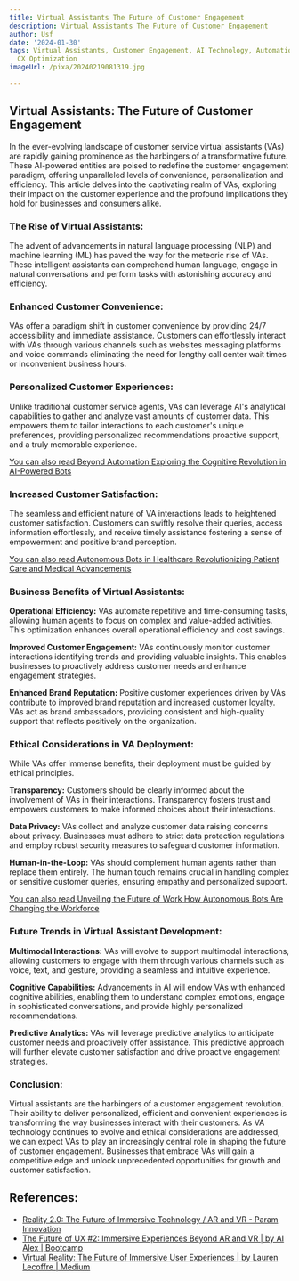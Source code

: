 ```yaml
---
title: Virtual Assistants The Future of Customer Engagement
description: Virtual Assistants The Future of Customer Engagement
author: Usf
date: '2024-01-30'
tags: Virtual Assistants, Customer Engagement, AI Technology, Automation, Remote Work,
  CX Optimization
imageUrl: /pixa/20240219081319.jpg

---
```

## Virtual Assistants: The Future of Customer Engagement

In the ever-evolving landscape of customer service virtual assistants (VAs) are rapidly gaining prominence as the harbingers of a transformative  future. These AI-powered  entities are poised to redefine the  customer engagement paradigm, offering unparalleled levels of convenience, personalization and efficiency. This  article delves into the captivating realm of VAs, exploring their impact  on  the customer experience and the profound implications they hold for businesses  and consumers alike.

### The Rise of Virtual Assistants:

The advent of advancements in natural language processing (NLP) and machine learning (ML) has paved the way for the meteoric rise of VAs. These intelligent assistants can comprehend human language, engage in natural conversations and perform tasks with  astonishing accuracy and efficiency.

### Enhanced Customer Convenience:

VAs offer a paradigm shift in customer convenience by providing 24/7 accessibility and immediate assistance.  Customers can effortlessly interact with VAs through various channels such as websites messaging platforms and voice commands eliminating the need for lengthy call center wait times or  inconvenient business hours.

### Personalized Customer Experiences:

Unlike traditional customer service agents, VAs can leverage  AI's analytical capabilities to gather and  analyze vast amounts of customer data. This empowers them to  tailor interactions to each  customer's unique preferences, providing personalized recommendations proactive support, and a truly  memorable experience.

[You can also read Beyond Automation Exploring the Cognitive Revolution in AI-Powered Bots](Beyond%20Automation%20Exploring%20the%20Cognitive%20Revolution%20in%20AI-Powered%20Bots)


### Increased Customer Satisfaction:

The seamless and efficient nature of VA interactions leads to heightened customer satisfaction. Customers can swiftly  resolve their  queries, access information  effortlessly, and receive timely assistance  fostering a sense of empowerment and positive brand perception.

[You can  also read Autonomous Bots in Healthcare Revolutionizing Patient Care and Medical Advancements](Autonomous%20Bots%20in%20Healthcare%20Revolutionizing%20Patient%20Care%20and%20Medical%20Advancements)


###  Business  Benefits of Virtual Assistants:

**Operational Efficiency:** VAs automate repetitive  and time-consuming  tasks, allowing human agents to focus on complex and value-added activities. This optimization enhances overall operational efficiency and cost  savings.

**Improved Customer Engagement:** VAs continuously monitor customer interactions identifying trends and providing valuable insights. This enables businesses to proactively address customer needs and enhance engagement strategies.

**Enhanced Brand Reputation:**  Positive customer experiences driven  by VAs contribute to improved brand reputation and increased customer loyalty.  VAs  act as brand ambassadors,  providing consistent and high-quality support that reflects positively on the organization.

### Ethical Considerations in VA Deployment:

While VAs  offer immense benefits,  their  deployment must be guided  by ethical principles.

**Transparency:** Customers should be  clearly informed about the involvement of VAs in their interactions. Transparency fosters trust and empowers customers to make informed choices about their  interactions.

**Data Privacy:** VAs  collect and analyze customer data raising  concerns about privacy. Businesses must adhere to strict data protection regulations and employ robust security measures to safeguard customer information.

**Human-in-the-Loop:** VAs should  complement  human  agents rather  than replace them entirely. The human touch remains crucial in handling complex or sensitive customer  queries, ensuring empathy  and personalized support.

[You can also  read Unveiling the Future of Work  How Autonomous Bots Are Changing the Workforce](Unveiling%20the%20Future%20of%20Work%20How%20Autonomous%20Bots%20Are%20Changing%20the%20Workforce)


### Future Trends in Virtual Assistant Development:

**Multimodal  Interactions:** VAs will evolve to support multimodal interactions, allowing customers to engage with them through various channels such as voice,  text, and gesture, providing  a seamless and  intuitive experience.

**Cognitive Capabilities:** Advancements in AI will endow  VAs with enhanced cognitive abilities, enabling them to understand complex emotions, engage in sophisticated conversations, and provide highly personalized recommendations.

**Predictive Analytics:** VAs will leverage predictive  analytics to anticipate customer needs and  proactively  offer assistance. This  predictive approach will further elevate  customer satisfaction and  drive proactive  engagement  strategies.

### Conclusion:

Virtual assistants are the harbingers of a customer engagement revolution. Their ability to deliver personalized, efficient and convenient experiences is transforming the way businesses interact with their customers. As VA technology  continues to evolve and ethical considerations are addressed, we can expect VAs to play an increasingly central role in shaping  the future of customer engagement. Businesses that embrace VAs will gain a  competitive edge and unlock unprecedented opportunities for growth and customer  satisfaction.

## References:
- [Reality 2.0: The Future of Immersive Technology / AR and VR - Param Innovation](https://paraminnovation.org/2023/02/19/reality-2-0-the-future-of-immersive-technology-ar-and-vr/)
- [The Future of UX #2: Immersive Experiences Beyond AR and VR | by AI Alex | Bootcamp](https://bootcamp.uxdesign.cc/the-future-of-ux-2-immersive-experiences-beyond-ar-and-vr-69b26137d5ea)
- [Virtual Reality: The Future of Immersive User Experiences | by Lauren Lecoffre | Medium](https://medium.com/@laurenlecoffre/virtual-reality-the-future-of-immersive-user-experiences-7df0e622cc6f)
